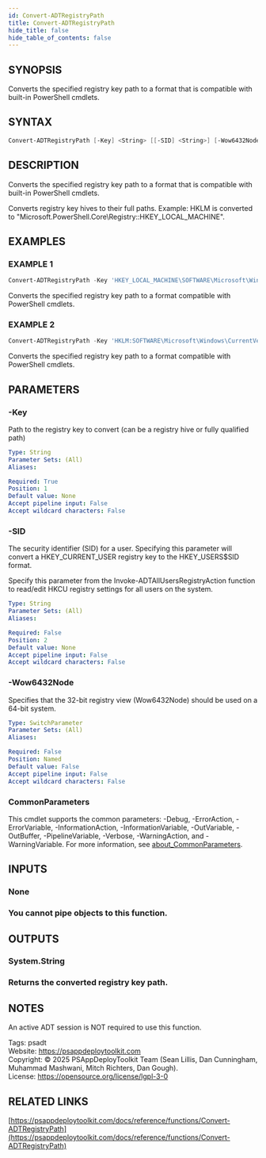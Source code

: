 ```yaml
---
id: Convert-ADTRegistryPath
title: Convert-ADTRegistryPath
hide_title: false
hide_table_of_contents: false
---
```


## SYNOPSIS

Converts the specified registry key path to a format that is compatible with built-in PowerShell cmdlets.

## SYNTAX

```powershell
Convert-ADTRegistryPath [-Key] <String> [[-SID] <String>] [-Wow6432Node] [<CommonParameters>]
```

## DESCRIPTION

Converts the specified registry key path to a format that is compatible with built-in PowerShell cmdlets.

Converts registry key hives to their full paths.
Example: HKLM is converted to "Microsoft.PowerShell.Core\Registry::HKEY_LOCAL_MACHINE".

## EXAMPLES

### EXAMPLE 1

```powershell
Convert-ADTRegistryPath -Key 'HKEY_LOCAL_MACHINE\SOFTWARE\Microsoft\Windows\CurrentVersion\Uninstall\{1AD147D0-BE0E-3D6C-AC11-64F6DC4163F1}'
```

Converts the specified registry key path to a format compatible with PowerShell cmdlets.

### EXAMPLE 2

```powershell
Convert-ADTRegistryPath -Key 'HKLM:SOFTWARE\Microsoft\Windows\CurrentVersion\Uninstall\{1AD147D0-BE0E-3D6C-AC11-64F6DC4163F1}'
```

Converts the specified registry key path to a format compatible with PowerShell cmdlets.

## PARAMETERS

### -Key

Path to the registry key to convert (can be a registry hive or fully qualified path)

```yaml
Type: String
Parameter Sets: (All)
Aliases:

Required: True
Position: 1
Default value: None
Accept pipeline input: False
Accept wildcard characters: False
```

### -SID

The security identifier (SID) for a user.
Specifying this parameter will convert a HKEY_CURRENT_USER registry key to the HKEY_USERS\$SID format.

Specify this parameter from the Invoke-ADTAllUsersRegistryAction function to read/edit HKCU registry settings for all users on the system.

```yaml
Type: String
Parameter Sets: (All)
Aliases:

Required: False
Position: 2
Default value: None
Accept pipeline input: False
Accept wildcard characters: False
```

### -Wow6432Node

Specifies that the 32-bit registry view (Wow6432Node) should be used on a 64-bit system.

```yaml
Type: SwitchParameter
Parameter Sets: (All)
Aliases:

Required: False
Position: Named
Default value: False
Accept pipeline input: False
Accept wildcard characters: False
```

### CommonParameters

This cmdlet supports the common parameters: -Debug, -ErrorAction, -ErrorVariable, -InformationAction, -InformationVariable, -OutVariable, -OutBuffer, -PipelineVariable, -Verbose, -WarningAction, and -WarningVariable. For more information, see [about_CommonParameters](http://go.microsoft.com/fwlink/?LinkID=113216).

## INPUTS

### None

### You cannot pipe objects to this function.
## OUTPUTS

### System.String

### Returns the converted registry key path.
## NOTES
An active ADT session is NOT required to use this function.

Tags: psadt<br />
Website: https://psappdeploytoolkit.com<br />
Copyright: © 2025 PSAppDeployToolkit Team (Sean Lillis, Dan Cunningham, Muhammad Mashwani, Mitch Richters, Dan Gough).<br />
License: https://opensource.org/license/lgpl-3-0

## RELATED LINKS

[https://psappdeploytoolkit.com/docs/reference/functions/Convert-ADTRegistryPath](https://psappdeploytoolkit.com/docs/reference/functions/Convert-ADTRegistryPath)
